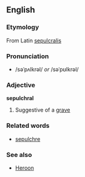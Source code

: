 ==English==
===Etymology===
From Latin [[sepulcralis]]

===Pronunciation===
*{{IPAlink}} /səˈpʌlkrəl/ ''or'' /səˈpʊlkrəl/

===Adjective===
'''sepulchral'''
#Suggestive of a [[grave]]

===Related words===
*[[sepulchre]]

===See also===
*[[Heroon]]